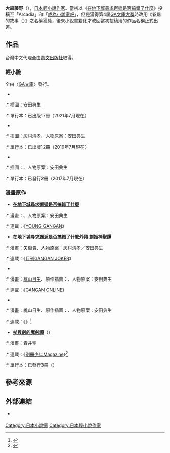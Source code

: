 {{Refimprove|time=2016-11-30T10:48:15+00:00}}
{{Infobox writer  <!--For more information, see [[:Template:Infobox_Writer/doc|:Template:Infobox Writer/doc]].-->
| name = 大森藤野
| honorific_prefix = 
| honorific_suffix = 
| image = 
| image_size = 
| alt = 
| caption = 
| native_name = 大森 藤ノ
| native_name_lang = ja
| kana = おおもり ふじの
| romaji = Ōmori Fujino
| zi = 
| hao = 
| pseudonym = 
| birth_name = 
| birth_date = 
| birth_place = 
| death_date = 
| death_place = 
| resting_place = 
| occupation = [[輕小說|輕小說作家]]
| language = [[日本語|日本語]]
| nationality = {{JPN}}
| ethnicity = 
| citizenship = 
| education = 
| alma_mater = 
| period = 
| genre = 
| subject =  
| movement = 
| notableworks = 《[[在地下城尋求邂逅是否搞錯了什麼|在地下城尋求邂逅是否搞錯了什麼]]》
| spouse = 
| partner = 
| children = 
| relatives = 
| awards = 第4屆[[GA文庫大賞|GA文庫大獎]]得獎作<br />（《眷屬的故事》）<br />第2屆[[店員最愛輕小說大賞|店員最愛輕小說大獎]]<br />（《在地下城尋求邂逅是否搞錯了什麼》）
<br />第2屆[[SUGOI_JAPAN_Award|SUGOI JAPAN Award]]<br />（《在地下城尋求邂逅是否搞錯了什麼》）
| signature = 
| signature_alt = 
| years_active = 
| module = 
| website = 
| portaldisp = 
}}
{{japanese|japanese=大森 藤ノ|kana=おおもり ふじの|romaji=Ōmori Fujino}}
{{小說}}
'''大森藤野'''（{{lang-ja|大森 藤ノ}}{{bd||}}），[[日本|日本]][[輕小說|輕小說作家]]。當初以《[[在地下城尋求邂逅是否搞錯了什麼|在地下城尋求邂逅是否搞錯了什麼]]》投稿至「Arcadia」和「[[成為小說家吧|成為小說家吧]]」，但是獲得第4屆[[GA文庫大賞|GA文庫大獎]]時改用《眷屬的故事（<small>{{lang|ja|ファミリア·ミィス}}</small>）》之名稱獲獎，後來小說書籍化才改回當初投稿用的作品名稱正式出道。

== 作品 ==
台灣中文代理全由[[青文出版社|青文出版社]]取得。
=== 輕小說 ===
; 全由{{link-ja|SB Creative|SBクリエイティブ}}〈[[GA文庫|GA文庫]]〉發行。
* {{nihongo|'''[[在地下城尋求邂逅是否搞錯了什麼|在地下城尋求邂逅是否搞錯了什麼]]'''<ref>{{cite web|url=https://anime.eiga.com/program/106789/|title=在地下城尋求邂逅是否搞錯了什麼：作品情報|publisher=Aniema Hack|accessdate=2020-08-06|language=ja|archive-date=2021-01-16|archive-url=https://web.archive.org/web/20210116192247/https://anime.eiga.com/program/106789/|dead-url=no}}</ref>|ダンジョンに出会いを求めるのは間違っているだろうか}}
:* 插圖：[[安田典生|安田典生]]
:* 單行本：已出版17冊（2021年7月現在）
* {{nihongo|'''在地下城尋求邂逅是否搞錯了什麼外傳 劍姬神聖譚'''|ダンジョンに出会いを求めるのは間違っているだろうか外伝 ソード·オラトリア}}
:* 插圖：[[灰村清孝|灰村清孝]]、人物原案：安田典生
:* 單行本：已出版12冊（2019年7月現在）
* {{nihongo|'''在地下城尋求邂逅是否搞錯了什麼外傳 眷族編年史'''|ダンジョンに出会いを求めるのは間違っているだろうか ファミリアクロニクル}}
:* 插圖：{{lang|ja|{{link-ja|ニリツ|ニリツ}}}}、人物原案：安田典生
:* 單行本：已發行2冊（2017年7月現在）

=== 漫畫原作 ===
* '''[[在地下城尋求邂逅是否搞錯了什麼|在地下城尋求邂逅是否搞錯了什麼]]'''
:* 漫畫：{{link-ja|九二枝|九二枝}}、人物原案：安田典生
:* 連載：《[[YOUNG_GANGAN|YOUNG GANGAN]]》
* '''在地下城尋求邂逅是否搞錯了什麼外傳 劍姬神聖譚'''
:* 漫畫：矢樹貴、人物原案：灰村清孝／安田典生
:* 連載：《[[月刊GANGAN_JOKER|月刊GANGAN JOKER]]》
* {{nihongo|'''在地下城尋求邂逅是否搞錯了什麼 眷族編年史 episode琉'''|ダンジョンに出会いを求めるのは間違っているだろうか ファミリアクロニクル episodeリュー}}
:* 漫畫：[[桃山日生|桃山日生]]、原作插圖：{{lang|ja|ニリツ}}、人物原案：安田典生
:* 連載：《[[GANGAN_ONLINE|GANGAN ONLINE]]》
* {{nihongo|'''在地下城尋求邂逅是否搞錯了什麼 眷族編年史 episode芙蕾雅'''|ダンジョンに出会いを求めるのは間違っているだろうか ファミリアクロニクル episodeフレイヤ}}
:* 漫畫：桃山日生、原作插圖：{{lang|ja|ニリツ}}、人物原案：安田典生
:* 連載：《{{link-ja|Manga UP!|マンガUP!}}》<ref>{{Cite web|url=https://dengekionline.com/articles/52425/|script-title=ja:『ダンまち』クロニクルシリーズ第2弾“episodeフレイヤ”連載開始|accessdate=2021-01-03|language=ja}}</ref>
* '''[[杖與劍的魔劍譚|杖與劍的魔劍譚]]'''（{{lang|ja|杖と剣のウィストリア}}）
:* 漫畫：青井聖
:* 連載：《[[別冊少年Magazine|別冊少年Magazine]]》<ref>{{Cite web|url=https://shonenmagazine.com/info/entry/20201209betsumaga|script-title=ja:『杖と剣のウィストリア』「別冊少年マガジン」1月号から新連載開始！|accessdate=2021-01-03|language=ja|archive-date=2020-12-24|archive-url=https://web.archive.org/web/20201224110003/https://shonenmagazine.com/info/entry/20201209betsumaga|dead-url=no}}</ref>
:* 單行本：已發行3冊（{{as of|2021|12}}）

== 參考來源 ==
{{reflist}}

== 外部連結 ==
* {{Twitter|fujinoomori}} {{ja icon}}

{{Normdaten}}
{{DEFAULTSORT:Ohmori Fujino}}
[[Category:日本小說家|Category:日本小說家]]
[[Category:日本輕小說作家|Category:日本輕小說作家]]